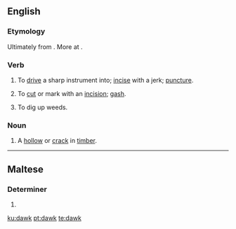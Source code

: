 ==English==

===Etymology===
Ultimately from {{etyl|ang|en}} {{term|dalc||pin|lang=ang}}. More at {{l/en|dalk}}.

===Verb===
{{en-verb}}

# {{context|transitive|UK|_|dialectal|lang=en}} To [[drive]] a sharp instrument into; [[incise]] with a jerk; [[puncture]]. 
# {{context|transitive|lang=en}} To [[cut]] or mark with an [[incision]]; [[gash]].
#: {{rfquotek|Moxon}}
# {{context|transitive|UK|_|dialectal|lang=en}} To dig up weeds.

===Noun===
{{en-noun}}

# A [[hollow]] or [[crack]] in [[timber]].
#: {{rfquotek|Moxon}}

{{Webster 1913}}

----

==Maltese==

===Determiner===
{{head|mt|adjective form|g=p}}

# {{plural of|dak|nocat=-|lang=mt}}

[[ku:dawk]]
[[pt:dawk]]
[[te:dawk]]